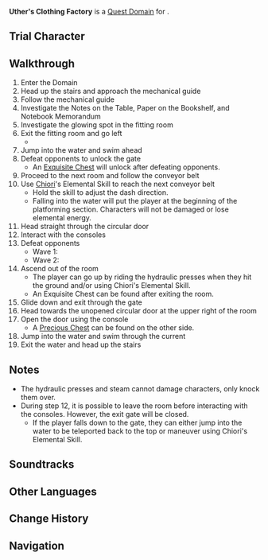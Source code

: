 {{Domain Infobox
|image        = Domain Uther's Clothing Factory.png
|type         = Quest
|description  = A suspicious factory located in Fleuve Cendre. It may contain evidence of dishonest business practices on the part of its owner.
|quest        = The Woven and the Cut
|quest_type   = Story
|poi          = Court of Fontaine: Fleuve Cendre
|subarea      = Court of Fontaine
|area         = Court of Fontaine Region
|region       = Fontaine
|requiredAR   = 
|recLevel     = 
|recElements  = Geo
|trial        = Chiori
}}
'''Uther's Clothing Factory''' is a [[Quest Domain]] for {{Quest|The Woven and the Cut}}.

==Trial Character==
{{Transclude|The Woven and the Cut|Trial Character}}

==Walkthrough==
# Enter the Domain
# Head up the stairs and approach the mechanical guide
# Follow the mechanical guide
# Investigate the Notes on the Table, Paper on the Bookshelf, and Notebook Memorandum
# Investigate the glowing spot in the fitting room
# Exit the fitting room and go left
#* {{Enemy|Recon Log Mek - Ousia|x=1}}
# Jump into the water and swim ahead
# Defeat opponents to unlock the gate {{Enemy List|Annihilation Specialist Mek - Ousia; Recon Log Mek - Ousia*2}}
#* An [[Exquisite Chest]] will unlock after defeating opponents.
# Proceed to the next room and follow the conveyor belt
# Use [[Chiori]]'s Elemental Skill to reach the next conveyor belt
#* Hold the skill to adjust the dash direction.
#* Falling into the water will put the player at the beginning of the platforming section. Characters will not be damaged or lose elemental energy.
# Head straight through the circular door
# Interact with the consoles
# Defeat opponents
#* Wave 1: {{Enemy|Recon Log Mek - Ousia|x=3}}
#* Wave 2: {{Enemy List|Annihilation Specialist Mek - Ousia; Assault Specialist Mek - Ousia}}
# Ascend out of the room
#* The player can go up by riding the hydraulic presses when they hit the ground and/or using Chiori's Elemental Skill.
#* An Exquisite Chest can be found after exiting the room.
# Glide down and exit through the gate
# Head towards the unopened circular door at the upper right of the room
# Open the door using the console
#* A [[Precious Chest]] can be found on the other side.
# Jump into the water and swim through the current
# Exit the water and head up the stairs

==Notes==
* The hydraulic presses and steam cannot damage characters, only knock them over.
* During step 12, it is possible to leave the room before interacting with the consoles. However, the exit gate will be closed.
** If the player falls down to the gate, they can either jump into the water to be teleported back to the top or maneuver using Chiori's Elemental Skill.

==Soundtracks==
{{Soundtracks by Category Table|type=domain}}
<!--
==Gallery==
<gallery>
</gallery>
--><!--
==Video Guides==
{{EVT
|video1   = 
|caption1 = 
}}
-->

==Other Languages==
{{Other Languages
|en       = Uther's Clothing Factory
|zhs      = 厄舍的服装工厂
|zhs_rm   = 
|zht      = 厄舍的服裝工廠
|zht_rm   = 
|zh_tl    = 
|ja       = ユーサーの衣装工房
|ja_rm    = Yuusaa no Ishou Koubou
|ja_tl    = Uther's Clothing Workshop
|ko       = 우서의 의류 공장
|ko_tl    = 
|es       = Fábrica de ropa de Uther
|es_tl    = Uther's Clothing Factory
|fr       = Usine de vêtements d'Uther
|fr_tl    = Uther's Clothing Factory
|ru       = Швейная фабрика Утера
|ru_tl    = 
|th       = โรงงานเสื้อผ้าของ Uther
|th_rm    = 
|th_tl    = 
|vi       = Công Xưởng Của Uther
|vi_tl    = 
|de       = Uthers Kleidungsfabrik
|de_tl    = Uther's Clothing Factory
|id       = Uther's Clothing Factory
|pt       = Fábrica de Roupas de Uther
|pt_tl    = 
|tr       = Uther'in Tekstil Fabrikası
|tr_tl    = 
|it       = Fabbrica di abbigliamento di Uther
|it_tl    = 
}}

==Change History==
{{Change History|4.5}}

==Navigation==
{{Domain Navbox|temporary}}